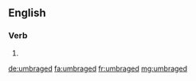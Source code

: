 ==English==

===Verb===
{{head|en|verb form}}

# {{en-past of|umbrage}}

[[de:umbraged]]
[[fa:umbraged]]
[[fr:umbraged]]
[[mg:umbraged]]